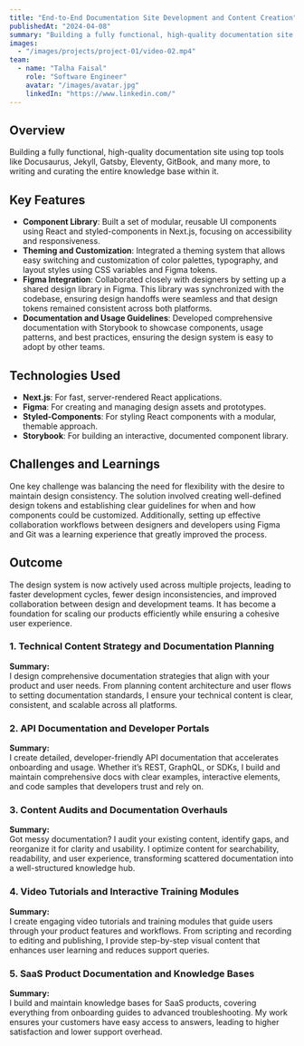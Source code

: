 ```yaml
---
title: "End-to-End Documentation Site Development and Content Creation"
publishedAt: "2024-04-08"
summary: "Building a fully functional, high-quality documentation site using top tools like Docusaurus, Jekyll, Gatsby, Eleventy, GitBook, and many more, to writing and curating the entire knowledge base within it."
images:
  - "/images/projects/project-01/video-02.mp4"
team:
  - name: "Talha Faisal"
    role: "Software Engineer"
    avatar: "/images/avatar.jpg"
    linkedIn: "https://www.linkedin.com/"
---
```


## Overview

Building a fully functional, high-quality documentation site using top tools like Docusaurus, Jekyll, Gatsby, Eleventy, GitBook, and many more, to writing and curating the entire knowledge base within it.

## Key Features

- **Component Library**: Built a set of modular, reusable UI components using React and styled-components in Next.js, focusing on accessibility and responsiveness.
- **Theming and Customization**: Integrated a theming system that allows easy switching and customization of color palettes, typography, and layout styles using CSS variables and Figma tokens.
- **Figma Integration**: Collaborated closely with designers by setting up a shared design library in Figma. This library was synchronized with the codebase, ensuring design handoffs were seamless and that design tokens remained consistent across both platforms.
- **Documentation and Usage Guidelines**: Developed comprehensive documentation with Storybook to showcase components, usage patterns, and best practices, ensuring the design system is easy to adopt by other teams.

## Technologies Used

- **Next.js**: For fast, server-rendered React applications.
- **Figma**: For creating and managing design assets and prototypes.
- **Styled-Components**: For styling React components with a modular, themable approach.
- **Storybook**: For building an interactive, documented component library.

## Challenges and Learnings

One key challenge was balancing the need for flexibility with the desire to maintain design consistency. The solution involved creating well-defined design tokens and establishing clear guidelines for when and how components could be customized. Additionally, setting up effective collaboration workflows between designers and developers using Figma and Git was a learning experience that greatly improved the process.

## Outcome

The design system is now actively used across multiple projects, leading to faster development cycles, fewer design inconsistencies, and improved collaboration between design and development teams. It has become a foundation for scaling our products efficiently while ensuring a cohesive user experience.


### 1. **Technical Content Strategy and Documentation Planning**  
**Summary:**  
I design comprehensive documentation strategies that align with your product and user needs. From planning content architecture and user flows to setting documentation standards, I ensure your technical content is clear, consistent, and scalable across all platforms.

### 2. **API Documentation and Developer Portals**  
**Summary:**  
I create detailed, developer-friendly API documentation that accelerates onboarding and usage. Whether it’s REST, GraphQL, or SDKs, I build and maintain comprehensive docs with clear examples, interactive elements, and code samples that developers trust and rely on.

### 3. **Content Audits and Documentation Overhauls**  
**Summary:**  
Got messy documentation? I audit your existing content, identify gaps, and reorganize it for clarity and usability. I optimize content for searchability, readability, and user experience, transforming scattered documentation into a well-structured knowledge hub.

### 4. **Video Tutorials and Interactive Training Modules**  
**Summary:**  
I create engaging video tutorials and training modules that guide users through your product features and workflows. From scripting and recording to editing and publishing, I provide step-by-step visual content that enhances user learning and reduces support queries.

### 5. **SaaS Product Documentation and Knowledge Bases**  
**Summary:**  
I build and maintain knowledge bases for SaaS products, covering everything from onboarding guides to advanced troubleshooting. My work ensures your customers have easy access to answers, leading to higher satisfaction and lower support overhead.